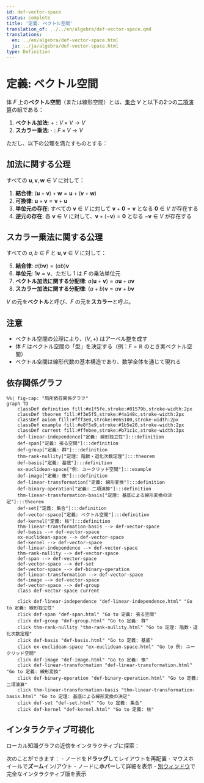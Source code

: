 ```yaml
---
id: def-vector-space
status: complete
title: '定義: ベクトル空間'
translation_of: ../../en/algebra/def-vector-space.qmd
translations:
  en: ../en/algebra/def-vector-space.html
  ja: ../ja/algebra/def-vector-space.html
type: Definition
---
```


# 定義: ベクトル空間 {#def-vector-space}

体 $F$ 上の**ベクトル空間**（または線形空間）とは、[集合](../logic-set-theory/def-set.qmd) $V$ と以下の2つの[二項演算](def-binary-operation.qmd)の組である：

1. **ベクトル加法**: $+ : V \times V \to V$
2. **スカラー乗法**: $\cdot : F \times V \to V$

ただし、以下の公理を満たすものとする：

## 加法に関する公理

すべての $\mathbf{u}, \mathbf{v}, \mathbf{w} \in V$ に対して：

1. **結合律**: $(\mathbf{u} + \mathbf{v}) + \mathbf{w} = \mathbf{u} + (\mathbf{v} + \mathbf{w})$
2. **可換律**: $\mathbf{u} + \mathbf{v} = \mathbf{v} + \mathbf{u}$
3. **単位元の存在**: すべての $\mathbf{v} \in V$ に対して $\mathbf{v} + \mathbf{0} = \mathbf{v}$ となる $\mathbf{0} \in V$ が存在する
4. **逆元の存在**: 各 $\mathbf{v} \in V$ に対して、$\mathbf{v} + (-\mathbf{v}) = \mathbf{0}$ となる $-\mathbf{v} \in V$ が存在する

## スカラー乗法に関する公理

すべての $a, b \in F$ と $\mathbf{u}, \mathbf{v} \in V$ に対して：

5. **結合律**: $a(b\mathbf{v}) = (ab)\mathbf{v}$
6. **単位元**: $1\mathbf{v} = \mathbf{v}$、ただし $1$ は $F$ の乗法単位元
7. **ベクトル加法に関する分配律**: $a(\mathbf{u} + \mathbf{v}) = a\mathbf{u} + a\mathbf{v}$
8. **スカラー加法に関する分配律**: $(a + b)\mathbf{v} = a\mathbf{v} + b\mathbf{v}$

$V$ の元を**ベクトル**と呼び、$F$ の元を**スカラー**と呼ぶ。

## 注意

- ベクトル空間の公理により、$(V, +)$ はアーベル[群](def-group.qmd)を成す
- 体 $F$ はベクトル空間の「型」を決定する（例：$F = \mathbb{R}$ のとき実ベクトル空間）
- ベクトル空間は線形代数の基本構造であり、数学全体を通じて現れる

## 依存関係グラフ

```mermaid
%%| fig-cap: "局所依存関係グラフ"
graph TD
    classDef definition fill:#e1f5fe,stroke:#01579b,stroke-width:2px
    classDef theorem fill:#f3e5f5,stroke:#4a148c,stroke-width:2px
    classDef axiom fill:#fff3e0,stroke:#e65100,stroke-width:2px
    classDef example fill:#e8f5e9,stroke:#1b5e20,stroke-width:2px
    classDef current fill:#ffebee,stroke:#b71c1c,stroke-width:3px
    def-linear-independence["定義: 線形独立性"]:::definition
    def-span["定義: 張る空間"]:::definition
    def-group["定義: 群"]:::definition
    thm-rank-nullity["定理: 階数・退化次数定理"]:::theorem
    def-basis["定義: 基底"]:::definition
    ex-euclidean-space["例: ユークリッド空間"]:::example
    def-image["定義: 像"]:::definition
    def-linear-transformation["定義: 線形変換"]:::definition
    def-binary-operation["定義: 二項演算"]:::definition
    thm-linear-transformation-basis["定理: 基底による線形変換の決定"]:::theorem
    def-set["定義: 集合"]:::definition
    def-vector-space["定義: ベクトル空間"]:::definition
    def-kernel["定義: 核"]:::definition
    thm-linear-transformation-basis --> def-vector-space
    def-basis --> def-vector-space
    ex-euclidean-space --> def-vector-space
    def-kernel --> def-vector-space
    def-linear-independence --> def-vector-space
    thm-rank-nullity --> def-vector-space
    def-span --> def-vector-space
    def-vector-space --> def-set
    def-vector-space --> def-binary-operation
    def-linear-transformation --> def-vector-space
    def-image --> def-vector-space
    def-vector-space --> def-group
    class def-vector-space current

    click def-linear-independence "def-linear-independence.html" "Go to 定義: 線形独立性"
    click def-span "def-span.html" "Go to 定義: 張る空間"
    click def-group "def-group.html" "Go to 定義: 群"
    click thm-rank-nullity "thm-rank-nullity.html" "Go to 定理: 階数・退化次数定理"
    click def-basis "def-basis.html" "Go to 定義: 基底"
    click ex-euclidean-space "ex-euclidean-space.html" "Go to 例: ユークリッド空間"
    click def-image "def-image.html" "Go to 定義: 像"
    click def-linear-transformation "def-linear-transformation.html" "Go to 定義: 線形変換"
    click def-binary-operation "def-binary-operation.html" "Go to 定義: 二項演算"
    click thm-linear-transformation-basis "thm-linear-transformation-basis.html" "Go to 定理: 基底による線形変換の決定"
    click def-set "def-set.html" "Go to 定義: 集合"
    click def-kernel "def-kernel.html" "Go to 定義: 核"
```

## インタラクティブ可視化

ローカル知識グラフの近傍をインタラクティブに探索：

::: {.graph-viz data-id="def-vector-space" data-width="700" data-height="500"}
:::

次のことができます：
- ノードを**ドラッグ**してレイアウトを再配置
- マウスホイールで**ズーム**イン/アウト
- ノードに**ホバー**して詳細を表示
- [別ウィンドウ](../../output/interactive/def-vector-space.html){target="_blank"}で完全なインタラクティブ版を表示
